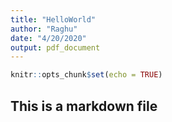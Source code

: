 ---
title: "HelloWorld"
author: "Raghu"
date: "4/20/2020"
output: pdf_document
---

```{r setup, include=FALSE}
knitr::opts_chunk$set(echo = TRUE)
```

## This is a markdown file
